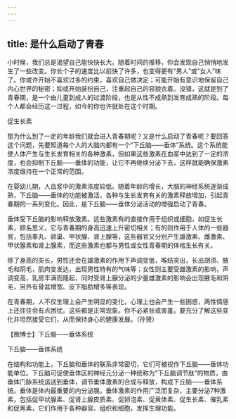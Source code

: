 ```yaml
---
---
---
```

title: 是什么启动了青春
---




小时候，我们总是渴望自己能快快长大。随着时间的推移，你会发现自己悄悄地发生了一些改变。你长个子的速度比以前快了许多，也变得更有“男人”或“女人”味了。你或许开始不喜欢过多的约束，喜欢自己做决定；可能开始有意识地保留自己内心世界的秘密；抑或开始装扮自己，注重起自己的容貌衣着。没错，这就是到了青春期，是一个由儿童到成人的过渡阶段，也是从性不成熟到发育成熟的阶段。每个人都会经历这一过程，如今的你也许就处在这个时期。

促生长素



那为什么到了一定的年龄我们就会进入青春期呢？又是什么启动了青春呢？要回答这个问题，先要知道每个人的大脑内都有一个“下丘脑——垂体”系统。这个系统能使人体产生与生长发育相关的各种激素，但如果这些激素在血浆中达到了一定的浓度，也会抑制下丘脑——垂体的功能，让它不再继续分泌下去，这样就能确保激素浓度维持在一个正常的范围。

在婴幼儿期，人血浆中的激素浓度较低。随着年龄的增长，大脑的神经系统逐渐成熟，下丘脑——垂体的功能被激活，各种与生长发育有关的激素释放增加，引起青春期的一系列变化。因此，是下丘脑——垂体分泌活动的增强启动了青春。

垂体受下丘脑的影响释放激素。这些激素有的直接作用于组织或细胞，如促生长素，顾名思义，它与青春期的身高迅速上升密切相关；有的则作用于人体的一些器官，包括睾丸、卵巢、甲状腺、肾上腺等，这些器官又分别产生雄激素、雌激素、甲状腺素和肾上腺素，而这些激素也都与男性或女性青春期的体格生长有关。

除了身高的突长，男性还会在雄激素的作用下声调变低，喉结突出，长出胡须、腋毛和阴毛，肌肉变发达，出现男性特有的气味等；女性则主要受雌激素的影响，声调变高，乳房丰满而隆起，同时受肾上腺分泌的少量雄激素的影响会出现腋毛和阴毛，另外有骨盆增宽、皮下脂肪增多等表现。

在青春期，人不仅生理上会产生明显的变化，心理上也会产生一些困惑，两性情感上还往往会有点困扰。这些都是正常现象。你不必紧张或害羞，要充分了解这些变化并坦然接受它们，从而保持身心的健康发展。（孙赟）





【微博士】下丘脑——垂体系统

下丘脑——垂体系统



在结构和功能上，下丘脑和垂体的联系非常密切，它们可被视作下丘脑——垂体功能单位。下丘脑可促使垂体区的神经元分泌一种统称为“下丘脑调节肽”的物质，由垂体门脉系统运送到垂体，调节垂体激素的合成与释放，构成下丘脑——垂体系统。垂体是体内最重要的内分泌腺。垂体激素的作用广泛而复杂，主要分泌7种激素，包括促甲状腺素、促肾上腺皮质素、促卵泡素、促黄体素、促生长素、催乳素和促黑素，它们作用于各种器官、组织和细胞，发挥生理功能。